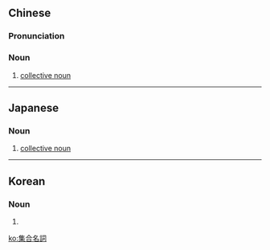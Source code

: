 {{also|集合名词}}
==Chinese==
{{zh-forms|s=集合名词|type=22}}

===Pronunciation===
{{zh-pron
|m=jíhé míngcí
|c=zaap6 hap6 ming4 ci4
|cat=n
}}

===Noun===
{{zh-noun}}

# [[collective noun]]

{{zh-cat|Linguistics|Grammar}}

----

==Japanese==
{{ja-kanjitab|しゅう|ごう|めい|し|yomi=on}}

===Noun===
{{ja-noun|しゅうごうめいし}}

# [[collective noun]]

----

==Korean==
{{ko-hanjatab}}

===Noun===
{{ko-noun|hj|hangeul=집합명사}}

# {{hanja form of|집합명사|[[collective noun]]}}

[[ko:集合名詞]]